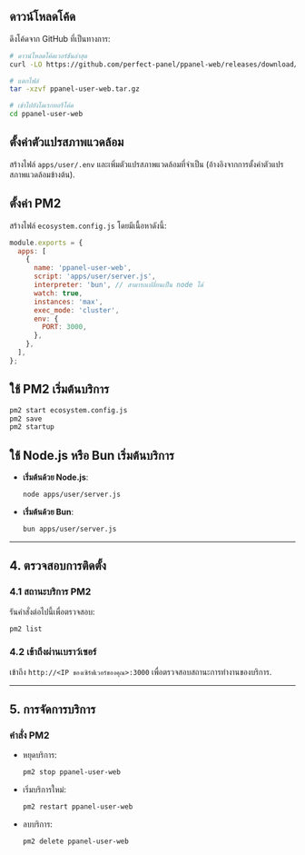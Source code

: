 ## ดาวน์โหลดโค้ด

ดึงโค้ดจาก GitHub ที่เป็นทางการ:

```bash
# ดาวน์โหลดโค้ดเวอร์ชันล่าสุด
curl -LO https://github.com/perfect-panel/ppanel-web/releases/download/v1.0.0/ppanel-user-web.tar.gz

# แตกไฟล์
tar -xzvf ppanel-user-web.tar.gz

# เข้าไปยังไดเรกทอรีโค้ด
cd ppanel-user-web
```

## ตั้งค่าตัวแปรสภาพแวดล้อม

สร้างไฟล์ `apps/user/.env` และเพิ่มตัวแปรสภาพแวดล้อมที่จำเป็น (อ้างอิงจากการตั้งค่าตัวแปรสภาพแวดล้อมข้างต้น).

## ตั้งค่า PM2

สร้างไฟล์ `ecosystem.config.js` โดยมีเนื้อหาดังนี้:

```javascript
module.exports = {
  apps: [
    {
      name: 'ppanel-user-web',
      script: 'apps/user/server.js',
      interpreter: 'bun', // สามารถเปลี่ยนเป็น node ได้
      watch: true,
      instances: 'max',
      exec_mode: 'cluster',
      env: {
        PORT: 3000,
      },
    },
  ],
};
```

## ใช้ PM2 เริ่มต้นบริการ

```bash
pm2 start ecosystem.config.js
pm2 save
pm2 startup
```

## ใช้ Node.js หรือ Bun เริ่มต้นบริการ

- **เริ่มต้นด้วย Node.js**:

  ```bash
  node apps/user/server.js
  ```

- **เริ่มต้นด้วย Bun**:

  ```bash
  bun apps/user/server.js
  ```

---

## **4. ตรวจสอบการติดตั้ง**

### **4.1 สถานะบริการ PM2**

รันคำสั่งต่อไปนี้เพื่อตรวจสอบ:

```bash
pm2 list
```

### **4.2 เข้าถึงผ่านเบราว์เซอร์**

เข้าถึง `http://<IP ของเซิร์ฟเวอร์ของคุณ>:3000` เพื่อตรวจสอบสถานะการทำงานของบริการ.

---

## **5. การจัดการบริการ**

### **คำสั่ง PM2**

- หยุดบริการ:

  ```bash
  pm2 stop ppanel-user-web
  ```

- เริ่มบริการใหม่:

  ```bash
  pm2 restart ppanel-user-web
  ```

- ลบบริการ:

  ```bash
  pm2 delete ppanel-user-web
  ```



<Giscus />
